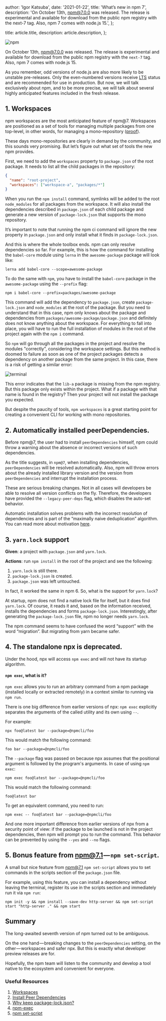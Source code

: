 
  author: 'Igor Katsuba',
  date: '2021-01-22',
  title: 'What’s new in npm 7',
  description:
    'On October 13th, npm@7.0.0 was released. The release is experimental and available for download from the public npm registry with the next-7 tag. Also, npm 7 comes with node.js 15.',
};

  title: article.title,
  description: article.description,
};


<Image src={npmImage} alt="npm" />

On October 13th, [npm@7.0.0](https://github.com/npm/cli/releases/tag/v7.0.0) was released. The release is experimental and available for download from the public npm registry with the `next-7` tag. Also, npm 7 comes with node.js 15.

As you remember, odd versions of node.js are also more likely to be unstable pre-releases. Only the even-numbered versions receive [LTS](https://nodejs.org/en/about/releases/) status and are recommended for use in production. But now, we will talk exclusively about npm, and to be more precise, we will talk about several highly anticipated features included in the fresh release.

## 1\. Workspaces

npm workspaces are the most anticipated feature of npm@7. Workspaces are positioned as a set of tools for managing multiple packages from one top-level, in other words, for managing a mono-repository ([proof](https://docs.npmjs.com/cli/v7/using-npm/workspaces#description)).

These days mono-repositories are clearly in demand by the community, and this sounds very promising. But let’s figure out what set of tools the new npm provides.

First, we need to add the `workspaces` property to `package.json` of the root package. It needs to list all the child packages in the repository:

```json
{
  "name": "root-project",
  "workspaces": ["workspace-a", "packages/*"]
}
```

When you run the `npm install` command, symlinks will be added to the root `node_modules` for all packages from the workspace. It will also install the dependencies described in `package.json` of each child package and generate a new version of `package-lock.json` that supports the mono repository.

It’s important to note that running the npm ci command will ignore the new property in `package.json` and only install what it finds in `package-lock.json`.

And this is where the whole toolbox ends. npm can only resolve dependencies so far. For example, this is how the command for installing the `babel-core` module using `lerna` in the `awesome-package` package will look like:

```
lerna add babel-core --scope=awesome-package
```

To do the same with `npm`, you have to install the `babel-core` package in the `awesome-package` using the `--prefix` flag:

```
npm i babel-core --prefix=packages/awesome-package
```

This command will add the dependency to `package.json`, create `package-lock.json` and `node_modules` at the root of the package. But you need to understand that in this case, npm only knows about the package and dependencies from `packages/awesome-package/package.json` and definitely does not know anything about the workspace. For everything to fall into place, you will have to run the full installation of modules in the root of the project again with the `npm i` command.

So `npm` will go through all the packages in the project and resolve the modules "correctly", considering the workspace settings. But this method is doomed to failure as soon as one of the project packages detects a dependency on another package from the same project. In this case, there is a risk of getting a similar error:

<Image src={terminalImage} alt="terminal" />

This error indicates that the `lib-a` package is missing from the npm registry. But this package only exists within the project. What if a package with that name is found in the registry? Then your project will not install the package you expected.

But despite the paucity of tools, `npm workspaces` is a great starting point for creating a convenient CLI for working with mono repositories.

## 2\. Automatically installed peerDependencies.

Before npm@7, the user had to install `peerDependencies` himself, npm could throw a warning about the absence or incorrect versions of such dependencies.

As the title suggests, in `npm@7`, when installing dependencies, `peerDependencies` will be resolved automatically. Also, npm will throw errors about the already installed library version and the version from `peerDependencies` and interrupt the installation process.

These are serious breaking changes. Not in all cases will developers be able to resolve all version conflicts on the fly. Therefore, the developers have provided the `--legacy-peer-deps` flag, which disables the auto-set behavior.

Automatic installation solves problems with the incorrect resolution of dependencies and is part of the “maximally naive deduplication” algorithm. You can read more about motivation [here](https://github.com/npm/rfcs/blob/latest/implemented/0025-install-peer-deps.md#motivation).

## 3\. `yarn.lock` support

**Given**: a project with `package.json` and `yarn.lock`.

**Actions**: run `npm install` in the root of the project and see the following:

1.  `yarn.lock` is still there.
2.  `package-lock.json` is created.
3.  `package.json` was left untouched.

In fact, it worked the same in npm 6. So, what is the support for `yarn.lock`?

At startup, npm does not find a native lock file for itself, but it does find `yarn.lock`. Of course, it reads it and, based on the information received, installs the dependencies and forms `package-lock.json`. Interestingly, after generating the `package-lock.json` file, npm no longer needs `yarn.lock`.

The npm command seems to have confused the word “support” with the word “migration”. But migrating from yarn became safer.

## 4\. The standalone npx is deprecated.

Under the hood, npx will access `npm exec` and will not have its startup algorithm.

#### `npm exec`, what is it?

`npm exec` allows you to run an arbitrary command from a npm package (installed locally or extracted remotely) in a context similar to running via `npm run`.

There is one big difference from earlier versions of npx: `npm exec` explicitly separates the arguments of the called utility and its own using `--`.

For example:

```
npx foo@latest bar --package=@npmcli/foo
```

This would match the following command:

```
foo bar --package=@npmcli/foo
```

The `--package` flag was passed on because npx assumes that the positional argument is followed by the program's arguments. In case of using `npm exec`:

```
npm exec foo@latest bar --package=@npmcli/foo
```

This would match the following command:

```
foo@latest bar
```

To get an equivalent command, you need to run:

```
npm exec -- foo@latest bar --package=@npmcli/foo
```

And one more important difference from earlier versions of npx from a security point of view: if the package to be launched is not in the project dependencies, then npm will prompt you to run the command. This behavior can be prevented by using the `--yes` and `--no` flags.

## 5\. Bonus feature from npm@7.1 — `npm set-script`.

A small but nice feature from npm@7.1 `npm set-script` allows you to set commands in the scripts section of the `package.json` file.

For example, using this feature, you can install a dependency without leaving the terminal, register its use in the scripts section and immediately run it via `npm run`:

```
npm init -y && npm install --save-dev http-server && npm set-script start "http-server ." && npm start
```

## Summary

The long-awaited seventh version of npm turned out to be ambiguous.

On the one hand — breaking changes to the `peerDependencies` setting, on the other — workspaces and safer npx. But this is exactly what developer preview releases are for.

Hopefully, the npm team will listen to the community and develop a tool native to the ecosystem and convenient for everyone.

### Useful Resources

1.  [Workspaces](https://docs.npmjs.com/cli/v7/using-npm/workspaces)
2.  [Install Peer Dependencies](https://github.com/npm/rfcs/blob/latest/implemented/0025-install-peer-deps.md)
3.  [Why keep package-lock.json?](https://blog.npmjs.org/post/621733939456933888/npm-v7-series-why-keep-package-lockjson)
4.  [npm-exec](https://docs.npmjs.com/cli/v7/commands/npm-exec)
5.  [npm set-script](https://github.com/npm/rfcs/blob/latest/accepted/0016-set-script-command.md)
